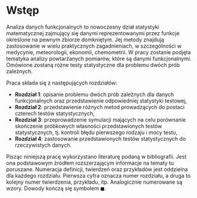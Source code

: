 # Wstęp {-}

```{=latex}
\fancyhead[LO]{\textbf{\small{Wstęp}}}
\renewcommand{\headrulewidth}{0.5pt}
```

Analiza danych funkcjonalnych to nowoczesny dział statystyki matematycznej zajmujący się danymi reprezentowanymi przez funkcje określone na pewnym zbiorze domkniętym. Jej metody znajdują zastosowanie w wielu praktycznych zagadnieniach, w szczególności w medycynie, meteorologii, ekonomii, chemometrii. W pracy zostanie podjęta tematyka analizy powtarzanych pomiarów, które są danymi funkcjonalnymi. Omówione zostaną różne testy statystyczne dla problemu dwóch prób zależnych.

Praca składa się z następujących rozdziałów:

- **Rozdział 1**: opisanie problemu dwóch prób zależnych dla danych funkcjonalnych oraz przedstawienie odpowiedniej statystyki testowej,
- **Rozdział 2**: przedstawienie różnych metod prowadzących do postaci czterech testów statystycznych,
- **Rozdział 3**: przeprowadzenie symulacji mających na celu porównanie skończenie próbkowych własności przedstawionych testów statystycznych, tj. kontroli błędu pierwszego rodzaju i mocy testu,
- **Rozdział 4**: zastosowanie przedstawionych testów statystycznych do rzeczywistych danych.

Pisząc niniejszą pracę wykorzystano literaturę podaną w bibliografii. Jest ona podstawowym źródłem rozszerzającym informacje na tematy tu poruszane. Numeracja definicji, twierdzeń oraz przykładów jest oddzielna dla każdego rozdziału. Pierwsza cyfra oznacza numer rozdziału, a druga to kolejny numer twierdzenia, przykładu, itp. Analogicznie numerowane są wzory. Dowody kończą się symbolem $\blacksquare$.
